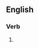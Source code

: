 ==English==

===Verb===
{{head|en|verb form}}

# {{present participle of|procreate|lang=en|nocat=1}}